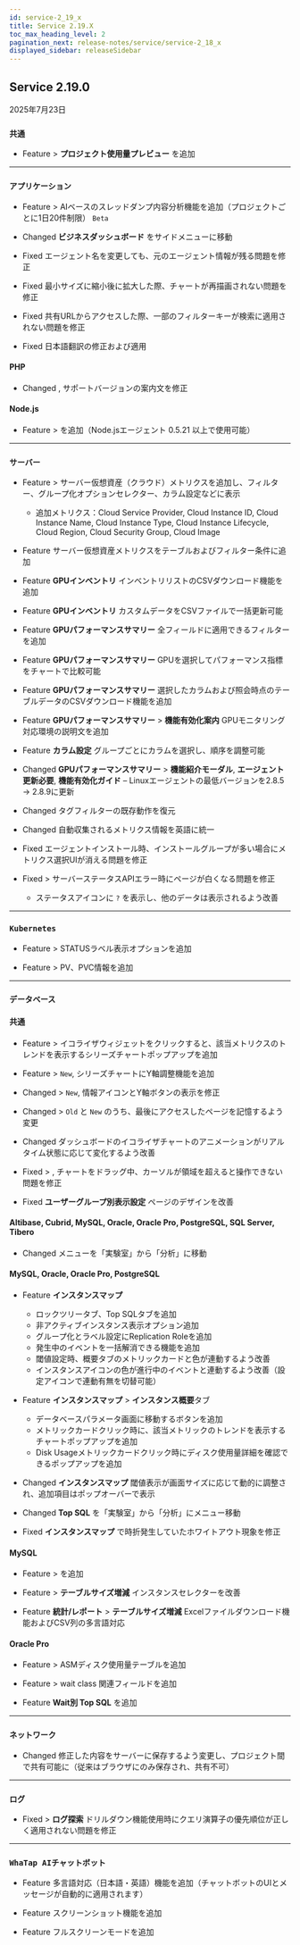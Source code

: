 ```yaml
---
id: service-2_19_x
title: Service 2.19.X
toc_max_heading_level: 2
pagination_next: release-notes/service/service-2_18_x
displayed_sidebar: releaseSidebar
---
```


## Service 2.19.0

2025年7月23日

<div class='indentTab'>

### `共通`

- <Status priority='1'>Feature</Status> <Cmdname sid="my_usage" className="uitext" /> &gt; **プロジェクト使用量プレビュー** を追加

---

### `アプリケーション`

- <Status priority='1'>Feature</Status> <Cmdname sid="side_agentsConfiguration" className="uitext" /> &gt; <Cmdname sid="side_threadList" className="uitext" /> AIベースのスレッドダンプ内容分析機能を追加（プロジェクトごとに1日20件制限） <code class="Beta">Beta</code>

- <Status priority='1'>Changed</Status> **ビジネスダッシュボード** をサイドメニューに移動

- <Status priority='0'>Fixed</Status> <Cmdname sid="agent_list" className="uitext" /> エージェント名を変更しても、元のエージェント情報が残る問題を修正

- <Status priority='0'>Fixed</Status> <Cmdname sid="speed_chart" className="uitext" /> 最小サイズに縮小後に拡大した際、チャートが再描画されない問題を修正

- <Status priority='0'>Fixed</Status> <Cmdname sid="transaction_map" className="uitext" /> 共有URLからアクセスした際、一部のフィルターキーが検索に適用されない問題を修正

- <Status priority='0'>Fixed</Status> <Cmdname sid="side_agentSetting" className="uitext" /> 日本語翻訳の修正および適用

#### PHP

- <Status priority='1'>Changed</Status> <Cmdname sid="add_project" className="uitext" />, <Cmdname sid="TTL07075" className="uitext" /> サポートバージョンの案内文を修正

#### Node.js

- <Status priority='1'>Feature</Status> <Cmdname sid="side_agentsConfiguration" className="uitext" /> &gt; <Cmdname sid="side_systemGarbageCollection" className="uitext" /> を追加（Node.jsエージェント 0.5.21 以上で使用可能）

---

### `サーバー`

- <Status priority='1'>Feature</Status> <Cmdname sid="side_dashboard" className="uitext" /> &gt; <Cmdname sid="side_serverInventoryMap" className="uitext" /> サーバー仮想資産（クラウド）メトリクスを追加し、フィルター、グループ化オプションセレクター、カラム設定などに表示

    - 追加メトリクス：Cloud Service Provider, Cloud Instance ID, Cloud Instance Name, Cloud Instance Type, Cloud Instance Lifecycle, Cloud Region, Cloud Security Group, Cloud Image

- <Status priority='1'>Feature</Status> <Cmdname sid="side_serverInventory" className="uitext" /> サーバー仮想資産メトリクスをテーブルおよびフィルター条件に追加

- <Status priority='1'>Feature</Status> **GPUインベントリ** インベントリリストのCSVダウンロード機能を追加

- <Status priority='1'>Feature</Status> **GPUインベントリ** カスタムデータをCSVファイルで一括更新可能

- <Status priority='1'>Feature</Status> **GPUパフォーマンスサマリー** 全フィールドに適用できるフィルターを追加

- <Status priority='1'>Feature</Status> **GPUパフォーマンスサマリー** GPUを選択してパフォーマンス指標をチャートで比較可能

- <Status priority='1'>Feature</Status> **GPUパフォーマンスサマリー** 選択したカラムおよび照会時点のテーブルデータのCSVダウンロード機能を追加

- <Status priority='1'>Feature</Status> **GPUパフォーマンスサマリー** &gt; **機能有効化案内** GPUモニタリング対応環境の説明文を追加

- <Status priority='1'>Feature</Status> **カラム設定** グループごとにカラムを選択し、順序を調整可能

- <Status priority='1'>Changed</Status> **GPUパフォーマンスサマリー** &gt; **機能紹介モーダル**, **エージェント更新必要**, **機能有効化ガイド** – Linuxエージェントの最低バージョンを2.8.5 → 2.8.9に更新

- <Status priority='1'>Changed</Status> <Cmdname sid="side_serverList" className="uitext" /> タグフィルターの既存動作を復元

- <Status priority='1'>Changed</Status> <Cmdname sid="side_serverInventory" className="uitext" /> 自動収集されるメトリクス情報を英語に統一

- <Status priority='0'>Fixed</Status> エージェントインストール時、インストールグループが多い場合にメトリクス選択UIが消える問題を修正

- <Status priority='0'>Fixed</Status> <Cmdname sid="side_serverList" className="uitext" /> &gt; <Cmdname sid="side_serverDetail" className="uitext" /> サーバーステータスAPIエラー時にページが白くなる問題を修正

    - ステータスアイコンに `?` を表示し、他のデータは表示されるよう改善

---

### `Kubernetes`

- <Status priority='1'>Feature</Status> <Cmdname sid="side_dashboard" className="uitext" /> &gt; <Cmdname sid="container_map" className="uitext" /> STATUSラベル表示オプションを追加

- <Status priority='1'>Feature</Status> <Cmdname sid="side_workload" className="uitext" /> &gt; <Cmdname sid="podList" className="uitext" /> PV、PVC情報を追加

---

### `データベース`

#### 共通

- <Status priority='1'>Feature</Status> <Cmdname sid="side_dashboard" className="uitext" /> &gt; <Cmdname sid="side_multiInstance" className="uitext" /> イコライザウィジェットをクリックすると、該当メトリクスのトレンドを表示するシリーズチャートポップアップを追加

- <Status priority='1'>Feature</Status> <Cmdname sid="side_dashboard" className="uitext" /> &gt; <Cmdname sid="side_dbMonitoring" className="uitext" /> <code class="newfunc">New</code>, <Cmdname sid="side_multiInstance" className="uitext" /> シリーズチャートにY軸調整機能を追加

- <Status priority='1'>Changed</Status> <Cmdname sid="side_dashboard" className="uitext" /> &gt; <Cmdname sid="side_dbMonitoring" className="uitext" /> <code class="newfunc">New</code>, <Cmdname sid="side_multiInstance" className="uitext" /> 情報アイコンとY軸ボタンの表示を修正

- <Status priority='1'>Changed</Status> <Cmdname sid="side_dashboard" className="uitext" /> &gt; <Cmdname sid="side_dbMonitoring" className="uitext" /> <code class='oldfunc'>Old</code> と <code class="newfunc">New</code> のうち、最後にアクセスしたページを記憶するよう変更

- <Status priority='1'>Changed</Status> ダッシュボードのイコライザチャートのアニメーションがリアルタイム状態に応じて変化するよう改善

- <Status priority='0'>Fixed</Status> <Cmdname sid="side_dashboard" className="uitext" /> &gt; <Cmdname sid="side_multiInstance" className="uitext" />, <Cmdname sid="side_slowQueryLog" className="uitext" /> チャートをドラッグ中、カーソルが領域を超えると操作できない問題を修正

- <Status priority='0'>Fixed</Status> **ユーザーグループ別表示設定** ページのデザインを改善

#### Altibase, Cubrid, MySQL, Oracle, Oracle Pro, PostgreSQL, SQL Server, Tibero

- <Status priority='1'>Changed</Status> <Cmdname sid="side_dbScriptManager" className="uitext" /> メニューを「実験室」から「分析」に移動

#### MySQL, Oracle, Oracle Pro, PostgreSQL

- <Status priority='1'>Feature</Status> **インスタンスマップ**

    - ロックツリータブ、Top SQLタブを追加
    - 非アクティブインスタンス表示オプション追加
    - グループ化とラベル設定にReplication Roleを追加
    - 発生中のイベントを一括解消できる機能を追加
    - 閾値設定時、概要タブのメトリックカードと色が連動するよう改善
    - インスタンスアイコンの色が進行中のイベントと連動するよう改善（設定アイコンで連動有無を切替可能）

- <Status priority='1'>Feature</Status> **インスタンスマップ** &gt; **インスタンス概要**タブ

    - データベースパラメータ画面に移動するボタンを追加
    - メトリックカードクリック時に、該当メトリックのトレンドを表示するチャートポップアップを追加
    - Disk Usageメトリックカードクリック時にディスク使用量詳細を確認できるポップアップを追加

- <Status priority='1'>Changed</Status> **インスタンスマップ** 閾値表示が画面サイズに応じて動的に調整され、追加項目はポップオーバーで表示

- <Status priority='1'>Changed</Status> **Top SQL** を「実験室」から「分析」にメニュー移動

- <Status priority='0'>Fixed</Status> **インスタンスマップ** で時折発生していたホワイトアウト現象を修正

#### MySQL

- <Status priority='1'>Feature</Status> <Cmdname sid="side_analysis" className="uitext" /> &gt; <Cmdname sid="side_sessionHistory" className="uitext" /> を追加

- <Status priority='1'>Feature</Status> <Cmdname sid="reportStat" className="uitext" /> &gt; **テーブルサイズ増減** インスタンスセレクターを改善

- <Status priority='1'>Feature</Status> **統計/レポート** &gt; **テーブルサイズ増減** Excelファイルダウンロード機能およびCSV列の多言語対応

#### Oracle Pro

- <Status priority='1'>Feature</Status> <Cmdname sid="reportStat" className="uitext" /> &gt; <Cmdname sid="side_tableSpace" className="uitext" /> ASMディスク使用量テーブルを追加

- <Status priority='1'>Feature</Status> <Cmdname sid="side_reportStat" className="uitext" /> &gt; <Cmdname sid="side_dbSqlStat" className="uitext" /> wait class 関連フィールドを追加

- <Status priority='1'>Feature</Status> **Wait別 Top SQL** を追加

---

### `ネットワーク`

- <Status priority='1'>Changed</Status> <Cmdname sid="MNU06848" className="uitext" /> 修正した内容をサーバーに保存するよう変更し、プロジェクト間で共有可能に（従来はブラウザにのみ保存され、共有不可）

---

### `ログ`

- <Status priority='0'>Fixed</Status> <Cmdname sid="side_log" className="uitext" /> &gt; **ログ探索** ドリルダウン機能使用時にクエリ演算子の優先順位が正しく適用されない問題を修正

---

### `WhaTap AIチャットボット`

- <Status priority='1'>Feature</Status> 多言語対応（日本語・英語）機能を追加（チャットボットのUIとメッセージが自動的に適用されます）

- <Status priority='1'>Feature</Status> スクリーンショット機能を追加

- <Status priority='1'>Feature</Status> フルスクリーンモードを追加

</div> 